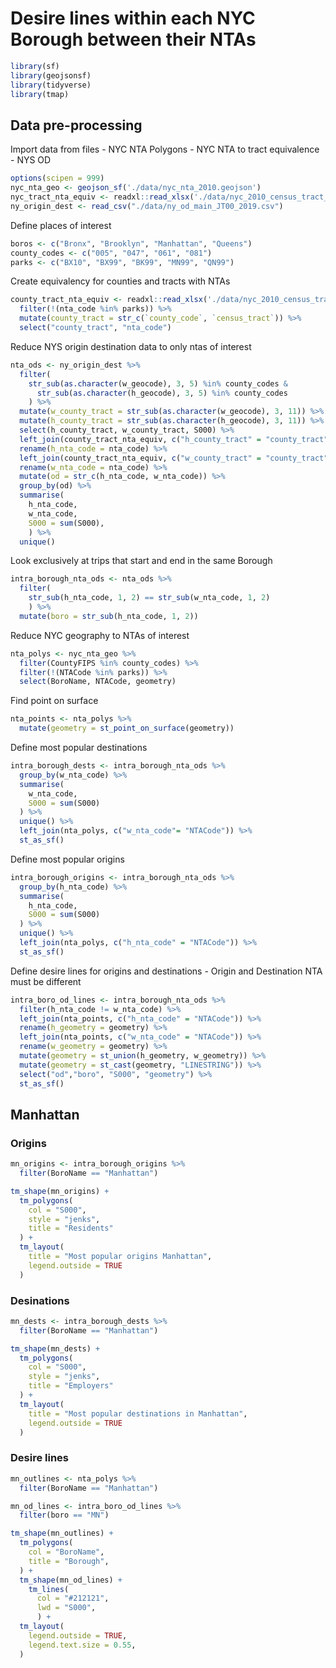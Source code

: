 # Desire lines within each NYC Borough between their NTAs
```r
library(sf)
library(geojsonsf)
library(tidyverse)
library(tmap)
```

## Data pre-processing
Import data from files
- NYC NTA Polygons
- NYC NTA to tract equivalence
- NYS OD
```r
options(scipen = 999)
nyc_nta_geo <- geojson_sf('./data/nyc_nta_2010.geojson')
nyc_tract_nta_equiv <- readxl::read_xlsx('./data/nyc_2010_census_tract_nta_equiv.xlsx')
ny_origin_dest <- read_csv("./data/ny_od_main_JT00_2019.csv")
```

Define places of interest
```r
boros <- c("Bronx", "Brooklyn", "Manhattan", "Queens")
county_codes <- c("005", "047", "061", "081")
parks <- c("BX10", "BX99", "BK99", "MN99", "QN99")
```

Create equivalency for counties and tracts with NTAs
```r
county_tract_nta_equiv <- readxl::read_xlsx('./data/nyc_2010_census_tract_nta_equiv.xlsx') %>%
  filter(!(nta_code %in% parks)) %>%
  mutate(county_tract = str_c(`county_code`, `census_tract`)) %>%
  select("county_tract", "nta_code")
```

Reduce NYS origin destination data to only ntas of interest
```r
nta_ods <- ny_origin_dest %>%
  filter(
    str_sub(as.character(w_geocode), 3, 5) %in% county_codes &
      str_sub(as.character(h_geocode), 3, 5) %in% county_codes
    ) %>%
  mutate(w_county_tract = str_sub(as.character(w_geocode), 3, 11)) %>%
  mutate(h_county_tract = str_sub(as.character(h_geocode), 3, 11)) %>%
  select(h_county_tract, w_county_tract, S000) %>%
  left_join(county_tract_nta_equiv, c("h_county_tract" = "county_tract")) %>%
  rename(h_nta_code = nta_code) %>%
  left_join(county_tract_nta_equiv, c("w_county_tract" = "county_tract")) %>%
  rename(w_nta_code = nta_code) %>%
  mutate(od = str_c(h_nta_code, w_nta_code)) %>%
  group_by(od) %>%
  summarise(
    h_nta_code,
    w_nta_code,
    S000 = sum(S000),
    ) %>%
  unique()
```

Look exclusively at trips that start and end in the same Borough
```r
intra_borough_nta_ods <- nta_ods %>%
  filter(
    str_sub(h_nta_code, 1, 2) == str_sub(w_nta_code, 1, 2)
    ) %>% 
  mutate(boro = str_sub(h_nta_code, 1, 2))
```

Reduce NYC geography to NTAs of interest
```r
nta_polys <- nyc_nta_geo %>%
  filter(CountyFIPS %in% county_codes) %>%
  filter(!(NTACode %in% parks)) %>%
  select(BoroName, NTACode, geometry)
```

Find point on surface
```r
nta_points <- nta_polys %>%
  mutate(geometry = st_point_on_surface(geometry))
```

Define most popular destinations
```r
intra_borough_dests <- intra_borough_nta_ods %>%
  group_by(w_nta_code) %>%
  summarise(
    w_nta_code,
    S000 = sum(S000)
  ) %>%
  unique() %>%
  left_join(nta_polys, c("w_nta_code"= "NTACode")) %>%
  st_as_sf()
```

Define most popular origins
```r
intra_borough_origins <- intra_borough_nta_ods %>%
  group_by(h_nta_code) %>%
  summarise(
    h_nta_code,
    S000 = sum(S000)
  ) %>%
  unique() %>%
  left_join(nta_polys, c("h_nta_code" = "NTACode")) %>%
  st_as_sf()
```

Define desire lines for origins and destinations
- Origin and Destination NTA must be different
```r
intra_boro_od_lines <- intra_borough_nta_ods %>%
  filter(h_nta_code != w_nta_code) %>%
  left_join(nta_points, c("h_nta_code" = "NTACode")) %>%
  rename(h_geometry = geometry) %>%
  left_join(nta_points, c("w_nta_code" = "NTACode")) %>%
  rename(w_geometry = geometry) %>%
  mutate(geometry = st_union(h_geometry, w_geometry)) %>%
  mutate(geometry = st_cast(geometry, "LINESTRING")) %>%
  select("od","boro", "S000", "geometry") %>%
  st_as_sf()
```
## Manhattan

### Origins
```r
mn_origins <- intra_borough_origins %>%
  filter(BoroName == "Manhattan")
```

```r
tm_shape(mn_origins) +
  tm_polygons(
    col = "S000",
    style = "jenks",
    title = "Residents"
  ) +
  tm_layout(
    title = "Most popular origins Manhattan",
    legend.outside = TRUE
  )
```

### Desinations
```r
mn_dests <- intra_borough_dests %>%
  filter(BoroName == "Manhattan")
```

```r
tm_shape(mn_dests) +
  tm_polygons(
    col = "S000",
    style = "jenks",
    title = "Employers"
  ) +
  tm_layout(
    title = "Most popular destinations in Manhattan",
    legend.outside = TRUE
  )
```

### Desire lines
```r
mn_outlines <- nta_polys %>%
  filter(BoroName == "Manhattan")
```

```r
mn_od_lines <- intra_boro_od_lines %>%
  filter(boro == "MN")
```

```r
tm_shape(mn_outlines) +
  tm_polygons(
    col = "BoroName",
    title = "Borough",
  ) +
  tm_shape(mn_od_lines) +
    tm_lines(
      col = "#212121",
      lwd = "S000",
      ) +
  tm_layout(
    legend.outside = TRUE,
    legend.text.size = 0.55,
  )
```
